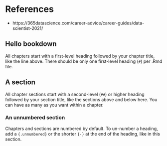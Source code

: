 
# References {-}

* https://365datascience.com/career-advice/career-guides/data-scientist-2021/


## Hello bookdown {-}

All chapters start with a first-level heading followed by your chapter title, like the line above. There should be only one first-level heading (`#`) per .Rmd file.

## A section

All chapter sections start with a second-level (`##`) or higher heading followed by your section title, like the sections above and below here. You can have as many as you want within a chapter.

### An unnumbered section {-}

Chapters and sections are numbered by default. To un-number a heading, add a `{.unnumbered}` or the shorter `{-}` at the end of the heading, like in this section.